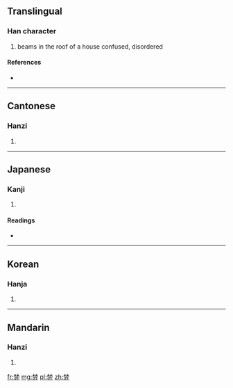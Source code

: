 ==Translingual==

===Han character===
{{Han char|rn=75|rad=木|as=08|sn=12|four=4422<sub>7</sub>|canj=木木金尸竹 (DDCSH)}}

# beams in the roof of a house confused, disordered

====References====
* {{Han ref|kx=0535.070|dkj=14995|dj=0923.020|hdz=21226.060|uh=68FC|ud=26876|bh=D9C8|bd=55752}}

----

==Cantonese==

===Hanzi===
{{yue-hanzi|jyut=|y=fan4}}

# {{defn|Cantonese|sort=木08}}

----

==Japanese==

===Kanji===
{{ja-kanji|grade=|rs=木08}}

# {{defn|Japanese|sort=木08}}

====Readings====
* {{ja-readings|on=[[ふん]] (fun), [[ぶん]] (bun)|kun=[[むなぎ]] (munagi)}}

----

==Korean==

===Hanja===
{{ko-hanja|hangeul=분|eumhun=|rv=bun|mr=pun|y=pun}}

# {{defn|Korean|sort=木08}}

----

==Mandarin==

===Hanzi===
{{cmn-hanzi|pin=[[fēn]] ([[fen1]]), [[fén]] ([[fen2]]), [[fèn]] ([[fen4]])|wg=fen<sup>1</sup>, fen<sup>2</sup>, fen<sup>4</sup>}}

# {{defn|Mandarin|sort=木08}}

[[fr:棼]]
[[mg:棼]]
[[pl:棼]]
[[zh:棼]]